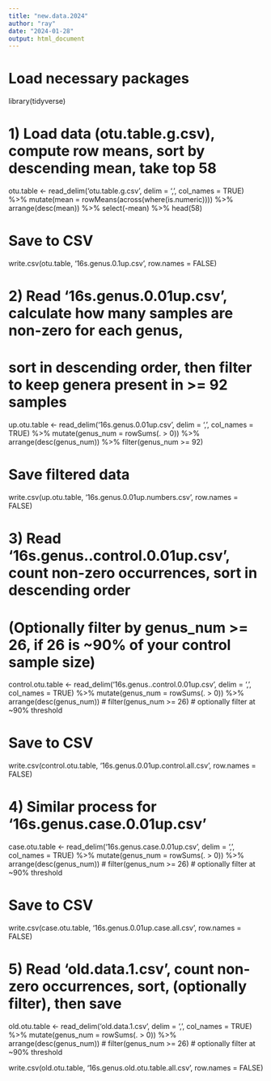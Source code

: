 ---
title: "new.data.2024"
author: "ray"
date: "2024-01-28"
output: html_document
---
# Load necessary packages
library(tidyverse)

# 1) Load data (otu.table.g.csv), compute row means, sort by descending mean, take top 58
otu.table <- read_delim('otu.table.g.csv', delim = ',', col_names = TRUE) %>%
  mutate(mean = rowMeans(across(where(is.numeric)))) %>%
  arrange(desc(mean)) %>%
  select(-mean) %>%
  head(58)

# Save to CSV
write.csv(otu.table, '16s.genus.0.1up.csv', row.names = FALSE)


# 2) Read '16s.genus.0.01up.csv', calculate how many samples are non-zero for each genus,
#    sort in descending order, then filter to keep genera present in >= 92 samples
up.otu.table <- read_delim('16s.genus.0.01up.csv', delim = ',', col_names = TRUE) %>%
  mutate(genus_num = rowSums(. > 0)) %>%
  arrange(desc(genus_num)) %>%
  filter(genus_num >= 92)

# Save filtered data
write.csv(up.otu.table, '16s.genus.0.01up.numbers.csv', row.names = FALSE)


# 3) Read '16s.genus..control.0.01up.csv', count non-zero occurrences, sort in descending order
#    (Optionally filter by genus_num >= 26, if 26 is ~90% of your control sample size)
control.otu.table <- read_delim('16s.genus..control.0.01up.csv', delim = ',', col_names = TRUE) %>%
  mutate(genus_num = rowSums(. > 0)) %>%
  arrange(desc(genus_num))
# filter(genus_num >= 26)  # optionally filter at ~90% threshold

# Save to CSV
write.csv(control.otu.table, '16s.genus.0.01up.control.all.csv', row.names = FALSE)


# 4) Similar process for '16s.genus.case.0.01up.csv'
case.otu.table <- read_delim('16s.genus.case.0.01up.csv', delim = ',', col_names = TRUE) %>%
  mutate(genus_num = rowSums(. > 0)) %>%
  arrange(desc(genus_num))
# filter(genus_num >= 26)  # optionally filter at ~90% threshold

# Save to CSV
write.csv(case.otu.table, '16s.genus.0.01up.case.all.csv', row.names = FALSE)


# 5) Read 'old.data.1.csv', count non-zero occurrences, sort, (optionally filter), then save
old.otu.table <- read_delim('old.data.1.csv', delim = ',', col_names = TRUE) %>%
  mutate(genus_num = rowSums(. > 0)) %>%
  arrange(desc(genus_num))
# filter(genus_num >= 26)  # optionally filter at ~90% threshold

write.csv(old.otu.table, '16s.genus.old.otu.table.all.csv', row.names = FALSE)
